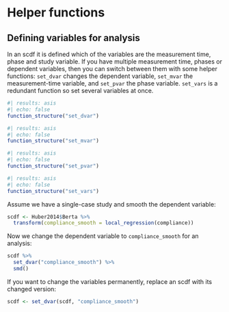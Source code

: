 # Helper functions

## Defining variables for analysis

In an scdf it is defined which of the variables are the measurement time, phase and study variable. If you have multiple measurement time, phases or dependent variables, then you can switch between them with some helper functions:
`set_dvar` changes the dependent variable, `set_mvar` the measurement-time variable, and `set_pvar` the phase variable. `set_vars` is a redundant function so set several variables at once.

```r
#| results: asis
#| echo: false
function_structure("set_dvar")
```

```r
#| results: asis
#| echo: false
function_structure("set_mvar")
```

```r
#| results: asis
#| echo: false
function_structure("set_pvar")
```

```r
#| results: asis
#| echo: false
function_structure("set_vars")
```

Assume we have a single-case study and smooth the dependent variable:

```r
scdf <- Huber2014$Berta %>%
  transform(compliance_smooth = local_regression(compliance))
```

Now we change the dependent variable to `compliance_smooth` for an analysis:

```r
scdf %>% 
  set_dvar("compliance_smooth") %>%
  smd()
```

If you want to change the variables permanently, replace an scdf with its changed version:

```r
scdf <- set_dvar(scdf, "compliance_smooth")
```


